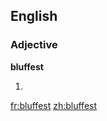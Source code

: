 ==English==

===Adjective===
'''bluffest'''

# {{superlative of|bluff}}

[[fr:bluffest]]
[[zh:bluffest]]